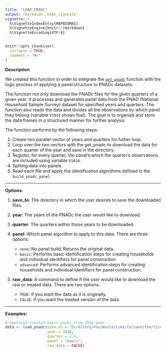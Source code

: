 ```yaml
---
title: "LOAD_PNADC"
output: rmarkdown::html_vignette
vignette: >
  %\VignetteIndexEntry{MAPBIOMAS}
  %\VignetteEngine{knitr::rmarkdown}
  %\VignetteEncoding{UTF-8}
---
```


```r
knitr::opts_chunk$set(
  collapse = TRUE,
  comment = "#>"
)
```


**Description**

We created this function in order to integrate the [*`get_pnadc`*](https://www.rdocumentation.org/packages/PNADcIBGE/versions/0.7.0/topics/get_pnadc) function with the logic process of applying a panel structure to PNADc datasets.

The function not only download the PNADc files for the given quarters of a given year. It processes and generates panel data from the PNAD (National Household Sample Survey) dataset for specified years and quarters. The function also reads the data and divides all the observations by which panel they belong (variable `V1014` shows that). The goal is to organize and store the data frames in a structured manner for further analysis. 

The function performs by the following steps:

  1. Create two parallel vector of years and quarters for futher loop.
  2. Loop over the two vectors with the get_pnadc to download the data for each quarter of the year and save in the directory.
  3. Register, for every quarter, the panel's which the quarter's observations are included using variable `V1014`.
  4. Spliting data into panels.
  5. Read each file and apply the identification algorithms defined in the `build_pnadc_panel`.
  

***
**Options:**

  1. **save_to**: The directory in which the user desires to save the downloaded files.


  2. **year**: The years of the PNADc the user would like to download.
 

  3. **quarter**: The quarters within those years to be downloaded.


  4. **panel**: Which panel algorithm to apply to this data. There are three options:
     * `none`: No panel build. Returns the original data.
     * `basic`: Performs basic identification steps for creating households and individual identifiers for panel construction
     * `advanced`: Performs advanced identification steps for creating households and individual identifiers for panel construction.
  
  
  5. **raw_data**: A command to define if the user would like to download the raw or treated data. There are two options:
     * `TRUE`: if you want the data as it is originally.
     * `FALSE`: if you want the treated version of the data.
     
***

**Examples:** 
 
```r
# Download treated basic panel from 2016 year
data <- load_pnadc(save_to = "Directory/You/Would/like/to/save/the/files",
                   year = 2016,
                   quarter = 1:4,
                   panel = "basic",
                   raw_data = FALSE)
```
 
 
 
